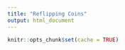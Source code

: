 ```yaml
---
title: "Reflipping Coins"
output: html_document
---
```


```r
knitr::opts_chunk$set(cache = TRUE)
```

